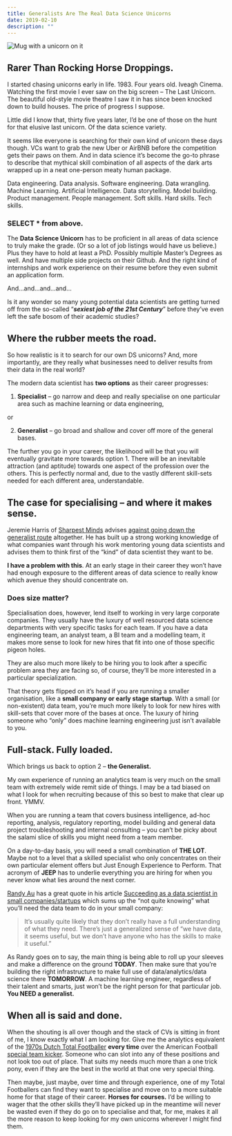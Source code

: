 ```yaml
---
title: Generalists Are The Real Data Science Unicorns
date: 2019-02-10
description: ""
---
```

![Mug with a unicorn on it](./unicorn-mug.jpg)

## Rarer Than Rocking Horse Droppings.

I started chasing unicorns early in life. 1983. Four years old. Iveagh Cinema. Watching the first movie I ever saw on the big screen &#8211; The Last Unicorn. The beautiful old-style movie theatre I saw it in has since been knocked down to build houses. The price of progress I suppose.

Little did I know that, thirty five years later, I’d be one of those on the hunt for that elusive last unicorn. Of the data science variety.

It seems like everyone is searching for their own kind of unicorn these days though. VCs want to grab the new Uber or AirBNB before the competition gets their paws on them. And in data science it’s become the go-to phrase to describe that mythical skill combination of all aspects of the dark arts wrapped up in a neat one-person meaty human package.

Data engineering. Data analysis. Software engineering. Data wrangling. Machine Learning. Artificial Intelligence. Data storytelling. Model building. Product management. People management. Soft skills. Hard skills. Tech skills.

### SELECT * from above.

The **Data Science Unicorn** has to be proficient in all areas of data science to truly make the grade. (Or so a lot of job listings would have us believe.) Plus they have to hold at least a PhD. Possibly multiple Master’s Degrees as well. And have multiple side projects on their Github. And the right kind of internships and work experience on their resume before they even submit an application form.

And&#8230;and&#8230;and&#8230;and&#8230;

Is it any wonder so many young potential data scientists are getting turned off from the so-called “_**sexiest job of the 21st Century**_” before they’ve even left the safe bosom of their academic studies?

## Where the rubber meets the road.

So how realistic is it to search for our own DS unicorns? And, more importantly, are they really what businesses need to deliver results from their data in the real world?

The modern data scientist has **two options** as their career progresses:

1) **Specialist** &#8211; go narrow and deep and really specialise on one particular area such as machine learning or data engineering,

or

2) **Generalist** &#8211; go broad and shallow and cover off more of the general bases.

The further you go in your career, the likelihood will be that you will eventually gravitate more towards option 1. There will be an inevitable attraction (and aptitude) towards one aspect of the profession over the others. This is perfectly normal and, due to the vastly different skill-sets needed for each different area, understandable.

## The case for specialising &#8211; and where it makes sense.

Jeremie Harris of [Sharpest Minds](http://sharpestminds.com/) advises [against going down the generalist route](https://towardsdatascience.com/why-you-shouldnt-be-a-data-science-generalist-f69ea37cdd2c) altogether. He has built up a strong working knowledge of what companies want through his work mentoring young data scientists and advises them to think first of the “kind” of data scientist they want to be.

**I have a problem with this**. At an early stage in their career they won’t have had enough exposure to the different areas of data science to really know which avenue they should concentrate on.

### Does size matter?

Specialisation does, however, lend itself to working in very large corporate companies. They usually have the luxury of well resourced data science departments with very specific tasks for each team. If you have a data engineering team, an analyst team, a BI team and a modelling team, it makes more sense to look for new hires that fit into one of those specific pigeon holes.

They are also much more likely to be hiring you to look after a specific problem area they are facing so, of course, they’ll be more interested in a particular specialization.

That theory gets flipped on it’s head if you are running a smaller organisation, like a **small company or early stage startup**. With a small (or non-existent) data team, you’re much more likely to look for new hires with skill-sets that cover more of the bases at once. The luxury of hiring someone who “only” does machine learning engineering just isn’t available to you.

## Full-stack. Fully loaded.

Which brings us back to option 2 &#8211; **the Generalist.**

My own experience of running an analytics team is very much on the small team with extremely wide remit side of things. I may be a tad biased on what I look for when recruiting because of this so best to make that clear up front. YMMV.

When you are running a team that covers business intelligence, ad-hoc reporting, analysis, regulatory reporting, model building and general data project troubleshooting and internal consulting &#8211; you can’t be picky about the salami slice of skills you might need from a team member.

On a day-to-day basis, you will need a small combination of **THE LOT**. Maybe not to a level that a skilled specialist who only concentrates on their own particular element offers but Just Enough Experience to Perform. That acronym of **JEEP** has to underlie everything you are hiring for when you never know what lies around the next corner.

[Randy Au](https://twitter.com/Randy_Au) has a great quote in his article [Succeeding as a data scientist in small companies/startups][1] which sums up the “not quite knowing” what you’ll need the data team to do in your small company:

> It’s usually quite likely that they don’t really have a full understanding of what they need. There’s just a generalized sense of “we have data, it seems useful, but we don’t have anyone who has the skills to make it useful.”

As Randy goes on to say, the main thing is being able to roll up your sleeves and make a difference on the ground **TODAY**. Then make sure that you’re building the right infrastructure to make full use of data/analytics/data science there **TOMORROW**. A machine learning engineer, regardless of their talent and smarts, just won’t be the right person for that particular job. **You NEED a generalist.**

## When all is said and done.

When the shouting is all over though and the stack of CVs is sitting in front of me, I know exactly what I am looking for. Give me the analytics equivalent of the [1970s Dutch Total Footballer](https://en.wikipedia.org/wiki/Total_Football) **every time** over the American Football [special team kicker](https://www.dummies.com/sports/football/special-teams/the-role-of-special-teams-in-a-football-game/). Someone who can slot into any of these positions and not look too out of place. That suits my needs much more than a one trick pony, even if they are the best in the world at that one very special thing.

Then maybe, just maybe, over time and through experience, one of my Total Footballers can find they want to specialise and move on to a more suitable home for that stage of their career. **Horses for courses.** I’d be willing to wager that the other skills they’ll have picked up in the meantime will never be wasted even if they do go on to specialise and that, for me, makes it all the more reason to keep looking for my own unicorns wherever I might find them.

 [1]: https://medium.com/@Randy_Au/succeeding-as-a-data-scientist-in-small-companies-startups-92f59e22bd8c